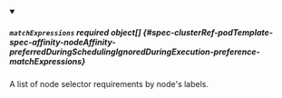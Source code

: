 


<details className="config-field" data-expandable="true" open>
<summary>

##### `matchExpressions` <span className="config-field-required" data-required="false">required</span> <span className="config-field-type">object[]</span> <span className="config-field-default"></span> <span className="config-field-enum"></span> {#spec-clusterRef-podTemplate-spec-affinity-nodeAffinity-preferredDuringSchedulingIgnoredDuringExecution-preference-matchExpressions}

A list of node selector requirements by node's labels.

</summary>

<PartialMatchExpressionsreference />


</details>
